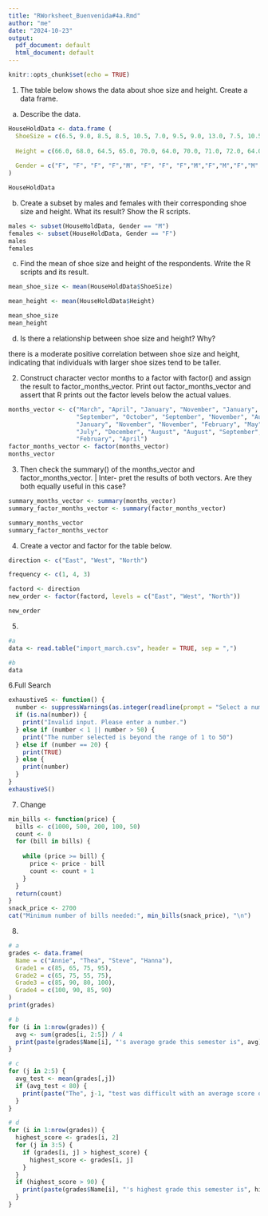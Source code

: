 ```yaml
---
title: "RWorksheet_Buenvenida#4a.Rmd"
author: "me"
date: "2024-10-23"
output:
  pdf_document: default
  html_document: default
---
```


```r
knitr::opts_chunk$set(echo = TRUE)
```

1. The table below shows the data about shoe size and height. Create a data frame.
a. Describe the data.

```r
HouseHoldData <- data.frame (
  ShoeSize = c(6.5, 9.0, 8.5, 8.5, 10.5, 7.0, 9.5, 9.0, 13.0, 7.5, 10.5, 8.5, 12.0, 10.5, 13.0, 11.5, 8.5, 5.0, 10.0, 6.5, 7.5, 8.5, 10.5, 8.5, 10.5,  11.0, 9.0, 13.0),
  
  Height = c(66.0, 68.0, 64.5, 65.0, 70.0, 64.0, 70.0, 71.0, 72.0, 64.0, 74.5, 67.0, 71.0, 71.0, 77.0, 72.0, 59.0, 62.0, 72.0, 66.0, 64.0, 67.0, 73.0, 69.0, 72.0, 70.0, 69.0, 70.0),
  
  Gender = c("F", "F", "F", "F","M", "F", "F", "F","M","F","M","F","M","M", "M", "M", "F", "F", "M", "F", "F","M", "M", "F","M","M", "M", "M")
)

HouseHoldData
```

b. Create a subset by males and females with their corresponding shoe size and height.
What its result? Show the R scripts.

```r
males <- subset(HouseHoldData, Gender == "M")
females <- subset(HouseHoldData, Gender == "F")
males
females
```

c. Find the mean of shoe size and height of the respondents. Write the R scripts and its
result.



```r
mean_shoe_size <- mean(HouseHoldData$ShoeSize)

mean_height <- mean(HouseHoldData$Height)

mean_shoe_size
mean_height
```


d. Is there a relationship between shoe size and height? Why?

there is a moderate positive correlation between shoe size and height, indicating that individuals with larger shoe sizes tend to be taller.


2. Construct character vector months to a factor with factor() and assign the result to
factor_months_vector. Print out factor_months_vector and assert that R prints out
the factor levels below the actual values.

```r
months_vector <- c("March", "April", "January", "November", "January",
                   "September", "October", "September", "November", "August",
                   "January", "November", "November", "February", "May", "August",
                   "July", "December", "August", "August", "September", "November", 
                   "February", "April")
factor_months_vector <- factor(months_vector)
months_vector

```


3. Then check the summary() of the months_vector and factor_months_vector. | Inter-
pret the results of both vectors. Are they both equally useful in this case?

```r
summary_months_vector <- summary(months_vector)
summary_factor_months_vector <- summary(factor_months_vector)

summary_months_vector
summary_factor_months_vector
```

4. Create a vector and factor for the table below.
```r
direction <- c("East", "West", "North")

frequency <- c(1, 4, 3)

factord <- direction
new_order <- factor(factord, levels = c("East", "West", "North"))

new_order

```

5. 
```r
#a
data <- read.table("import_march.csv", header = TRUE, sep = ",")
```
```r
#b
data
```

6.Full Search
```r
exhaustiveS <- function() {
  number <- suppressWarnings(as.integer(readline(prompt = "Select a number between 1 and 50: ")))
  if (is.na(number)) {
    print("Invalid input. Please enter a number.")
  } else if (number < 1 || number > 50) {
    print("The number selected is beyond the range of 1 to 50")
  } else if (number == 20) {
    print(TRUE)
  } else {
    print(number)
  }
}
exhaustiveS()
```


7. Change

```r
min_bills <- function(price) {
  bills <- c(1000, 500, 200, 100, 50)
  count <- 0
  for (bill in bills) {
    
    while (price >= bill) {
      price <- price - bill  
      count <- count + 1   
    }
  }
  return(count)
}
snack_price <- 2700
cat("Minimum number of bills needed:", min_bills(snack_price), "\n")
```
8.

```r
# a
grades <- data.frame(
  Name = c("Annie", "Thea", "Steve", "Hanna"),
  Grade1 = c(85, 65, 75, 95),
  Grade2 = c(65, 75, 55, 75),
  Grade3 = c(85, 90, 80, 100),
  Grade4 = c(100, 90, 85, 90)
)
print(grades)
```
```r
# b
for (i in 1:nrow(grades)) {
  avg <- sum(grades[i, 2:5]) / 4
  print(paste(grades$Name[i], "'s average grade this semester is", avg))
}
```
```r
# c
for (j in 2:5) {
  avg_test <- mean(grades[,j])
  if (avg_test < 80) {
    print(paste("The", j-1, "test was difficult with an average score of", avg_test))
  }
}
```
```r
# d
for (i in 1:nrow(grades)) {
  highest_score <- grades[i, 2]  
  for (j in 3:5) {  
    if (grades[i, j] > highest_score) {
      highest_score <- grades[i, j]
    }
  }
  if (highest_score > 90) {
    print(paste(grades$Name[i], "'s highest grade this semester is", highest_score))
  }
}
```



